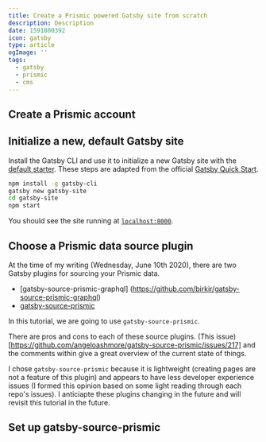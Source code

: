 ```yaml
---
title: Create a Prismic powered Gatsby site from scratch
description: Description
date: 1591800392
icon: gatsby
type: article
ogImage: ''
tags:
  - gatsby
  - prismic
  - cms
---
```


## Create a Prismic account

## Initialize a new, default Gatsby site

Install the Gatsby CLI and use it to initialize a new Gatsby site with the [default starter](https://github.com/gatsbyjs/gatsby-starter-default). These steps are adapted from the official [Gatsby Quick Start](https://www.gatsbyjs.org/docs/quick-start).

```bash
npm install -g gatsby-cli
gatsby new gatsby-site
cd gatsby-site
npm start
```

You should see the site running at [`localhost:8000`](http://localhost:8000).

## Choose a Prismic data source plugin

At the time of my writing (Wednesday, June 10th 2020), there are two Gatsby plugins for sourcing your Prismic data.

- [gatsby-source-prismic-graphql] (https://github.com/birkir/gatsby-source-prismic-graphql)
- [gatsby-source-prismic](https://github.com/angeloashmore/gatsby-source-prismic)

In this tutorial, we are going to use `gatsby-source-prismic`.

There are pros and cons to each of these source plugins. (This issue)[https://github.com/angeloashmore/gatsby-source-prismic/issues/217] and the comments within give a great overview of the current state of things.

I chose `gatsby-source-prismic` because it is lightweight (creating pages are not a feature of this plugin) and appears to have less developer experience issues (I formed this opinion based on some light reading through each repo's issues). I anticiapte these plugins changing in the future and will revisit this tutorial in the future.

## Set up gatsby-source-prismic
